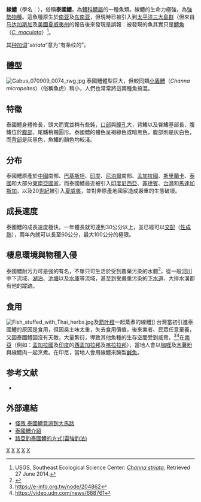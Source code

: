 {{Speciesbox
| image =Channa_striata_Thomas.jpg
| image_width = 250px| image2 = Gabus 070909 0242 rwg.jpg
| status=LC
| status_system=iucn3.1
| status_ref =<ref name=IUCN>{{IUCN2010.2|assessor=Chaudhry,S.|year=2010|id=166563|url=http://www.iucnredlist.org/details/166563/0|title=Channa striata|downloaded=8 July 2013}}</ref>
| taxon = Channa striata
| authority = [[馬庫斯·埃利澤·布洛赫|Bloch]], 1793
| range_map = Channa striata distribution.gif
| range_map_caption = 分佈圖，馬達加斯加的實為[[鱧魚|鱧魚]]
| synonyms = *''Channa striatus''<br /><small>Bloch, 1793</small>
*''Ophicephalus planiceps''<br /><small>Cuvier, 1831</small>
*''Ophicephalus striatus''<br /><small>Bloch, 1793</small>
*''Ophiocephalus chena''<br /><small>Hamilton, 1822</small>
*''Ophiocephalus philippinus''<br /><small>Peters, 1868</small>
*''Ophiocephalus planiceps''<br /><small>Cuvier, 1831</small>
*''Ophiocephalus striatus''<br /><small>Bloch, 1793</small>
*''Ophiocephalus vagus''<br /><small>Peters, 1868</small>
*''Ophiocephalus wrahl''<br /><small>Lacepède, 1801</small>
|synonyms_ref=<ref name="usgs2004">Courtenay, Jr., Walter R. and James D. Williams. [http://fisc.er.usgs.gov/Snakehead_circ_1251/html/channa_striata.html Channa striata] {{webarchive|url=https://web.archive.org/web/20070906005723/http://fisc.er.usgs.gov/Snakehead_circ_1251/html/channa_striata.html |date=2007-09-06 }} ''USGS Circular 1251: Snakeheads (Pisces, Chinnidae) - A Biological Synopsis and Risk Assessment''. U.S. Department of the Interior, U.S. Geological Survey. 2004-04-01. Retrieved 2007-07-15.</ref>
}}

'''線鱧'''（學名：{{lang|la|''Channa striata''}}），俗稱'''泰國鱧'''，為[[鱧科|鱧科]][[鱧屬|鱧屬]]的一種魚類。線鱧的生命力極強，為[[強勢物種|強勢物種]]。這魚種原生於[[南亚|南亚]]及[[东南亚|东南亚]]，但現時已被引入到[[太平洋三大島群|太平洋三大島群]]（但來自[[马达加斯加|马达加斯加]]及[[美國|美國]][[夏威夷州|夏威夷州]]的報告後來發現是誤報：被發現的魚其實只是[[鱧魚|鱧魚]]（''[[Channa_striata|C. maculata]]''）<ref name=FlUsgs>USGS, Southeast Ecological Science Center: ''[http://fl.biology.usgs.gov/Snakehead_circ_1251/html/channa_striata.html Channa striata.]'' Retrieved 27 June 2014.</ref>。

其[[种加词|种加词]]“''striata''”意为“有条纹的”。

== 體型 ==
[[File:Gabus_070909_0074_rwg.jpg|thumb]]
泰國鱧體型巨大，但較同類[[小盾鱧|小盾鱧]]（''Channa micropeltes''）（俗稱魚虎）稍小，人們也常常將這兩種魚搞混。

== 特徵 ==
泰國鱧身體修長，頭大而寬並稍有些鈍，[[口部|口部]]與[[瞳孔|瞳孔]]大，背鰭以及臀鰭基部長，腹鰭位於[[腹部|腹部]]，尾鰭稍橢圓形。泰國鱧的體色呈褐綠色或暗黑色，腹部則是灰白色，而[[背部|背部]]是灰黑色，魚鰭的顏色均較淺。

== 分布 ==
泰國鱧原產於[[中國|中國]]南部、[[巴基斯坦|巴基斯坦]]、[[印度|印度]]、[[尼泊爾|尼泊爾]]南部、[[孟加拉國|孟加拉國]]、[[斯里蘭卡|斯里蘭卡]]、[[泰國|泰國]]和大部分[[東南亞|東南亞]][[國家|國家]]，而泰國鱧最近被引入[[印度尼西亞|印度尼西亞]]、[[菲律賓|菲律賓]]、[[台灣|台灣]]和[[馬達加斯加|馬達加斯加]]，以及20[[世紀|世紀]]被引入[[夏威夷|夏威夷]]，並對非原產地國家造成嚴重的生態破壞。

== 成長速度 ==
泰國鱧的成長速度極快，一年體長就可達到30公分以上，並已經可以[[交配|交配]]（[[性成熟|性成熟]]），兩年內就可以長至60公分，最大100公分的極限。

== 棲息環境與物種入侵 ==
泰國鱧耐污力可是強的有名，不單只可生活於受到農藥污染的水體<ref>{{cite web |url=http://penyuluhpi.blogspot.com/2018/10/manfaat-ikan-gabus.html |title=MANFAAT IKAN GABUS |trans-title=線鱧的好處 |access-date=2019-01-27 |language=id }}</ref>，從一般[[河川|河川]]中下流域、[[湖泊|湖泊]]、[[池塘|池塘]]以及[[水庫|水庫]]等流域，甚至到受嚴重污染的[[下水道|下水道]]、大排水溝都有他的蹤跡。

==食用==
[[File:Fish_stuffed_with_Thai_herbs.jpg|thumb]]及[[箭叶橙|箭叶橙]]一起蒸煮的線鱧]]
台灣當初引進泰國鱧的原因是食用，但因臭土味太重，失去食用價值，後來業者、民眾任意棄養，又因泰國鱧因沒有天敵，大量繁衍，導致其他魚種的生存空間受到威脅。<ref>https://e-info.org.tw/node/204862</ref><ref>https://video.udn.com/news/688761</ref>在[[南亞|南亞]]（例如：[[孟加拉國|孟加拉國]]及[[印度|印度]]的[[西孟加拉邦|西孟加拉邦]]及[[喀拉拉邦|喀拉拉邦]]），當地人會以[[咖喱|咖喱]]及[[木薯粉|木薯粉]]與線鱧肉一起烹煮。在印尼，當地人會用線鱧來醃製[[鹹魚|鹹魚]]。

==参考文献==
{{reflist}}
* {{cite book|author=陶天麟 |title=《臺灣淡水魚圖鑑》 |date=2006年9月10日 |publisher=人人出版 | pages=第164頁 |location=台北 |isbn=9789867112187 }}

== 外部連結 ==
* [http://www.cdnnews.com.tw/20081105/news/nxyzh/T90024002008110417480641.htm 怪哉 泰國鱧竟游到大馬路]
* [https://web.archive.org/web/20070906005723/http://fisc.er.usgs.gov/Snakehead_circ_1251/html/channa_striata.html 泰國鱧介紹]
* [https://web.archive.org/web/20111001040825/http://tw.myblog.yahoo.com/hark-lures 路亞釣泰國鱧的方式(雷強釣法)]
{{Taxonbar|from=Q686439}}

[[Category:入侵魚種|X]]
[[Category:淡水魚|X]]
[[Category:食用鱼|X]]
[[Category:鱧屬|X]]
[[Category:1793年描述的鱼类|X]]